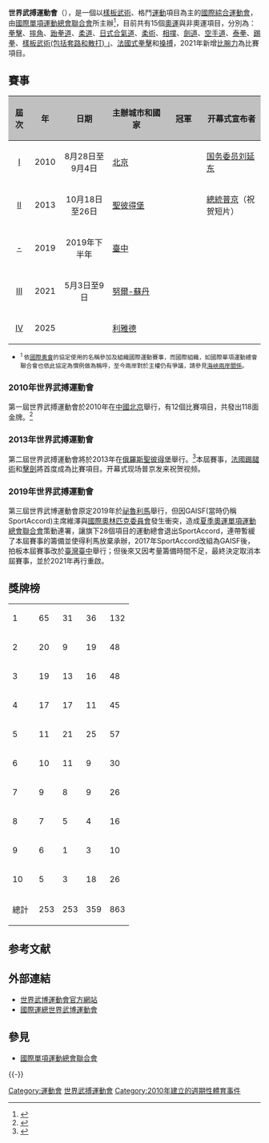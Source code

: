 '''世界武搏運動會'''（{{lang-en|World Combat Games}}），是一個以[[樣板武術|樣板武術]]、格鬥[[運動|運動]]項目為主的[[國際|國際]][[綜合運動會|綜合運動會]]，由[[國際單項運動總會聯合會|國際單項運動總會聯合會]]所主辦<ref>{{Cite web |url=http://www.sportaccord.com/en/multi-sports-games/index.php?idIndex=35&idContent=657 |title=SportAccord |accessdate=2013-05-13 |archive-date=2011-01-01 |archive-url=https://web.archive.org/web/20110101013506/http://www.sportaccord.com/en/multi-sports-games/index.php?idIndex=35&idContent=657 |dead-url=no }}</ref>，目前共有15個[[奧運|奧運]]與非奧運項目，分別為：[[拳擊|拳擊]]、[[摔角|摔角]]、[[跆拳道|跆拳道]]、[[柔道|柔道]]、[[日式合氣道|日式合氣道]]、[[柔術|柔術]]、[[相撲|相撲]]、[[劍道|劍道]]、[[空手道|空手道]]、[[泰拳|泰拳]]、[[踢拳|踢拳]]、[[樣板武術(包括套路和散打)_」|樣板武術(包括套路和散打) 」]]、[[法國式拳擊|法國式拳擊]]和[[搡搏|搡搏]]，2021年新增[[比腕力|比腕力]]為比賽項目。

==賽事==
{{location map+|Earth
|float=center
|width=1000
|caption=
|places=
{{Location map~|Earth|position=|lat=39.913889|long=116.391667|label='''[[北京|2010]]'''}}
{{Location map~|Earth|position=left|lat=59.8944444|long=30.2641667|label='''[[聖彼得堡|2013]]'''}}
{{Location map~|Earth|position=left|lat=25.033333|long=121.633333|label='''<del>[[台灣|2019]]</del>'''}}
{{Location map~|Earth|position=left|lat=51.166667|long=71.433333|label='''[[努爾-蘇丹|2021]]'''}}
{{Location map~|Earth|position=|lat=24.724150|long=46.262061|label='''[[利雅得|2023]]'''}}
}}


{| class="wikitable" style="text-align:left; font-size:90%"
! style="width:50px; background:silver;"|屆次!! style="width:50px; background:silver;"|年!! style="width:160px; background:silver;"|日期!! style="width:240px; background:silver;"|主辦城市和國家!! style="width:150px; background:silver;"|冠軍!!style="width:240px; background:silver;"|开幕式宣布者
|-
|align=center|[[2010年世界武搏運動會|I]]
|align=center|2010
|align=center|8月28日至9月4日
|{{CHN}}[[北京|北京]]
|{{RUS}}
|[[国务委员|国务委员]][[刘延东|刘延东]]
|- 
|align=center|[[2013年世界武搏運動會|II]]
|align=center|2013
|align=center|10月18日至26日
|{{RUS}}[[聖彼得堡|聖彼得堡]]
|{{RUS}}
|[[俄罗斯总统|總統]][[普京|普京]]（祝贺短片）
|- 
|align=center|[[2019年世界武搏運動會|-]]
|align=center|2019
|align=center|2019年下半年
|{{TPE}}[[臺中|臺中]]{{smallsup|1}}
|
|
|- 
|align=center|[[2021年世界武搏運動會|III]]
|align=center|2021
|align=center|5月3日至9日
|{{KAZ}}[[努爾-蘇丹|努爾-蘇丹]]
|
|
|- 
|align=center|[[2025年世界武搏運動會|IV]]
|align=center|2025
|align=center|
|{{SAU}}[[利雅德|利雅德]]
|
|
|}

* <small><sup>1</sup> {{ROC-TW}}依[[國際奧會|國際奧會]]的協定使用{{TPE}}的名稱參加及組織國際運動賽事，而國際組織，如國際單項運動總會聯合會也依此協定為慣例做為稱呼，至今兩岸對於主權仍有爭議，請參見[[海峽兩岸關係|海峽兩岸關係]]。</small>

===2010年世界武搏運動會===
第一屆世界武搏運動會於2010年在[[中國|中國]][[北京|北京]]舉行，有12個比賽項目，共發出118面金牌。<ref>{{Cite web |url=http://competitioninformation.beijing2010.org/en/Root.mvc/Medals/ |title=Medal Table 2010 |accessdate=2013-05-13 |archive-date=2012-04-06 |archive-url=https://web.archive.org/web/20120406182544/http://competitioninformation.beijing2010.org/en/Root.mvc/Medals |dead-url=no }}</ref>

===2013年世界武搏運動會===
第二屆世界武搏運動會將於2013年在[[俄羅斯|俄羅斯]][[聖彼得堡|聖彼得堡]]舉行。<ref>{{cite news| url=http://www.sportaccord.com/en/news/index.php?idContent=15189| title=St. Petersburg to host the 2013 SportAccord World Combat Games| work=[[SportAccord|SportAccord]]| date=April 8, 2011| accessdate=2011-09-18| deadurl=yes| archiveurl=https://web.archive.org/web/20120327110418/http://www.sportaccord.com/en/news/index.php?idContent=15189| archivedate=2012-03-27| df=}}</ref>本屆賽事，[[法國踢腿術|法國踢腿術]]和[[擊劍|擊劍]]將首度成為比賽項目。开幕式现场普京发来祝贺视频。

===2019年世界武搏運動會===
第三屆世界武博運動會原定2019年於[[祕魯|祕魯]][[利馬|利馬]]舉行，但因GAISF(當時仍稱SportAccord)主席維澤與[[國際奧林匹克委員會|國際奧林匹克委員會]]發生衝突，造成[[夏季奧運單項運動總會聯合會|夏季奧運單項運動總會聯合會]]策動連署，讓旗下28個項目的運動總會退出SportAccord，連帶暫緩了本屆賽事的籌備並使得利馬放棄承辦，2017年SportAccord改組為GAISF後，拍板本屆賽事改於[[臺灣|臺灣]][[臺中|臺中]]舉行；但後來又因考量籌備時間不足，最終決定取消本屆賽事，並於2021年再行重啟。

== 獎牌榜 ==
{{See also|世界武搏運動會獎牌統計}}

{| {{RankedMedalTable|nation-width=200px}}
|-
| 1 ||align=left|{{RUS}} || 65 || 31 || 36 || 132
|-
| 2 ||align=left|{{CHN}} || 20 || 9 || 19 || 48
|-
| 3 ||align=left|{{FRA}} || 19 || 13 || 16 || 48
|-
| 4 ||align=left|{{JPN}} || 17 || 17 || 11 || 45
|-
| 5 ||align=left|{{UKR}} || 11 || 21 || 25 || 57
|-
| 6 ||align=left|{{ITA}} || 10 || 11 || 9 || 30
|-
| 7 ||align=left|{{IRN}} || 9 || 8 || 9 || 26
|-
| 8 ||align=left|{{THA}} || 7 || 5 || 4 || 16
|-
| 9 ||align=left|{{AZE}} || 6 || 1 || 3 || 10
|-
| 10 ||align=left|{{POL}} || 5 || 3 || 18 || 26
|-class="sortbottom"
!colspan=2| 總計||253||253||359||863
|}

== 参考文献 ==
{{Reflist|30em}}

== 外部連結 ==
* [https://web.archive.org/web/20130502055757/http://www.worldcombatgames.com/ 世界武博運動會官方網站]
* [https://gaisf.sport/world-combat-game/ 國際運總世界武博運動會] {{Wayback|url=https://gaisf.sport/world-combat-game/ |date=20210528230112 }}

== 參見 ==
* [[國際單項運動總會聯合會|國際單項運動總會聯合會]]

{{-}}
{{綜合性運動會}}
{{世界武搏運動會}}

[[Category:運動會|Category:運動會]]
[[Category:世界武搏運動會|]]
[[Category:2010年建立的週期性體育事件|Category:2010年建立的週期性體育事件]]